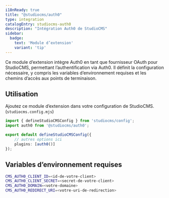 ```yaml
---
i18nReady: true
title: "@studiocms/auth0"
type: integration
catalogEntry: studiocms-auth0
description: "Intégration Auth0 de StudioCMS"
sidebar:
  badge: 
    text: 'Module d’extension'
    variant: 'tip'
---
```



Ce module d’extension intègre Auth0 en tant que fournisseur OAuth pour StudioCMS, permettant l’authentification via Auth0. Il définit la configuration nécessaire, y compris les variables d’environnement requises et les chemins d’accès aux points de terminaison.

## Utilisation

Ajoutez ce module d’extension dans votre configuration de StudioCMS. (`studiocms.config.mjs`)

```ts title="studiocms.config.mjs"
import { defineStudioCMSConfig } from 'studiocms/config';
import auth0 from '@studiocms/auth0';

export default defineStudioCMSConfig({
    // autres options ici
    plugins: [auth0()]
});
```

## Variables d’environnement requises

```sh title=".env"
CMS_AUTH0_CLIENT_ID=<id-de-votre-client>
CMS_AUTH0_CLIENT_SECRET=<secret-de-votre-client>
CMS_AUTH0_DOMAIN=<votre-domaine>
CMS_AUTH0_REDIRECT_URI=<votre-uri-de-redirection>
```
